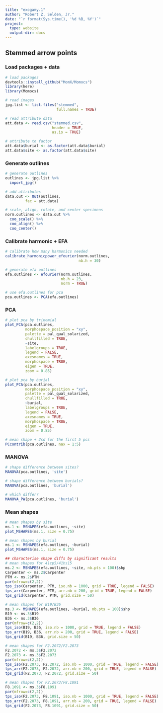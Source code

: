 ```yaml
---
title: "exogamy.1"
author: "Robert Z. Selden, Jr."
date: "`r format(Sys.time(), '%d %B, %Y')`"
project:
  type: website
  output-dir: docs
---
```


## Stemmed arrow points

### Load packages + data

```r
# load packages
devtools::install_github("MomX/Momocs")
library(here)
library(Momocs)

# read images
jpg.list <- list.files("stemmed", 
                       full.names = TRUE)

# read attribute data
att.data <- read.csv("stemmed.csv", 
                     header = TRUE, 
                     as.is = TRUE)

# attribute to factor
att.data$burial <- as.factor(att.data$burial)
att.data$site <- as.factor(att.data$site)
```

### Generate outlines

```r
# generate outlines
outlines <- jpg.list %>%
  import_jpg()

# add attributes
data.out <- Out(outlines, 
         fac = att.data)

# scale, align, rotate, and center specimens
norm.outlines <- data.out %>% 
  coo_scale() %>%
  coo_align() %>% 
  coo_center()
```

### Calibrate harmonic + EFA

```r
# calibrate how many harmonics needed
calibrate_harmonicpower_efourier(norm.outlines, 
                                 nb.h = 30)

# generate efa outlines
efa.outlines <- efourier(norm.outlines, 
                         nb.h = 23,
                         norm = TRUE)

# use efa.outlines for pca
pca.outlines <- PCA(efa.outlines)
```

### PCA

```r
# plot pca by trinomial
plot_PCA(pca.outlines, 
         morphospace_position = "xy",
         palette = pal_qual_solarized,
         chullfilled = TRUE,
         ~site,
         labelgroups = TRUE,
         legend = FALSE,
         axesnames = TRUE,
         morphospace = TRUE,
         eigen = TRUE,
         zoom = 0.85)

# plot pca by burial
plot_PCA(pca.outlines, 
         morphospace_position = "xy",
         palette = pal_qual_solarized,
         chullfilled = TRUE,
         ~burial,
         labelgroups = TRUE,
         legend = FALSE,
         axesnames = TRUE,
         morphospace = TRUE,
         eigen = TRUE,
         zoom = 0.85)

# mean shape + 2sd for the first 5 pcs
PCcontrib(pca.outlines, nax = 1:5)
```

### MANOVA

```r
# shape difference between sites?
MANOVA(pca.outlines, 'site')

# shape difference between burials?
MANOVA(pca.outlines, 'burial')

# which differ?
MANOVA_PW(pca.outlines, 'burial')
```

### Mean shapes

```r
# mean shapes by site
ms.1 <- MSHAPES(efa.outlines, ~site)
plot_MSHAPES(ms.1, size = 0.75)

# mean shapes by burial
ms.1 <- MSHAPES(efa.outlines, ~burial)
plot_MSHAPES(ms.1, size = 0.75)

## characterise shape diffs by significant results
# mean shapes for 41cp5/41hs15
ms.2 <- MSHAPES(efa.outlines, ~site, nb.pts = 100)$shp
Carpenter <- ms.2$Carpenter
PTM <- ms.2$PTM
par(mfrow=c(2,2))
tps_iso(Carpenter, PTM, iso.nb = 1000, grid = TRUE, legend = FALSE)
tps_arr(Carpenter, PTM, arr.nb = 200, grid = TRUE, legend = FALSE)
tps_grid(Carpenter, PTM, grid.size = 50)

# mean shapes for B19/B36
ms.3 <- MSHAPES(efa.outlines, ~burial, nb.pts = 100)$shp
B19 <- ms.3$B19
B36 <- ms.3$B36
par(mfrow=c(2,2))
tps_iso(B19, B36, iso.nb = 1000, grid = TRUE, legend = FALSE)
tps_arr(B19, B36, arr.nb = 200, grid = TRUE, legend = FALSE)
tps_grid(B19, B36, grid.size = 50)

# mean shapes for F2.2072/F2.2073
F2.2072 <- ms.3$F2.2072
F2.2073 <- ms.3$F2.2073
par(mfrow=c(2,2))
tps_iso(F2.2073, F2.2072, iso.nb = 1000, grid = TRUE, legend = FALSE)
tps_arr(F2.2073, F2.2072, arr.nb = 200, grid = TRUE, legend = FALSE)
tps_grid(F2.2073, F2.2072, grid.size = 50)

# mean shapes for F2.2073/F8.1091
F8.1091 <- ms.3$F8.1091
par(mfrow=c(2,2))
tps_iso(F2.2073, F8.1091, iso.nb = 1000, grid = TRUE, legend = FALSE)
tps_arr(F2.2073, F8.1091, arr.nb = 200, grid = TRUE, legend = FALSE)
tps_grid(F2.2073, F8.1091, grid.size = 50)
```
